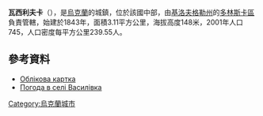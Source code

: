 {{coord|48|15|27|N|32|48|47|E|scale:100000_region:UA|display=title}}

'''瓦西利夫卡'''（{{lang-uk|Василівка}}），是[[烏克蘭|烏克蘭]]的城鎮，位於該國中部，由[[基洛夫格勒州|基洛夫格勒州]]的[[多林斯卡區|多林斯卡區]]負責管轄，始建於1843年，面積3.11平方公里，海拔高度148米，2001年人口745，人口密度每平方公里239.55人。

==參考資料==
* [http://gska2.rada.gov.ua/pls/z7502/A005?rdat1=30.01.2010&rf7571=16717 Облікова картка]{{dead link|date=2018年3月 |bot=InternetArchiveBot |fix-attempted=yes }}
* [http://weather.in.ua/ua/kirovogradskaja/2565 Погода в селі Василівка] {{Wayback|url=http://weather.in.ua/ua/kirovogradskaja/2565 |date=20111220182704 }}

{{Ukraine-geo-stub}}
[[Category:烏克蘭城市|Category:烏克蘭城市]]